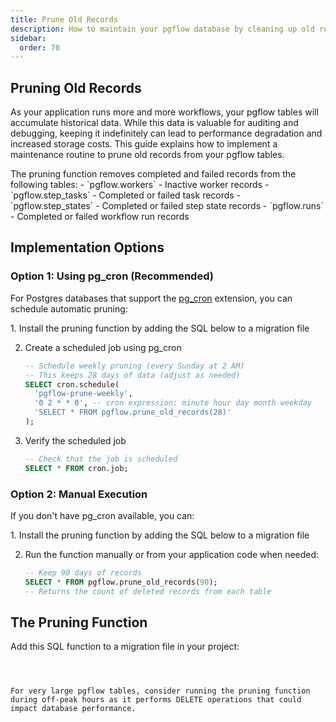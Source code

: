 ```yaml
---
title: Prune Old Records
description: How to maintain your pgflow database by cleaning up old records
sidebar:
  order: 70
---
```



<NotProductionReady />

## Pruning Old Records

As your application runs more and more workflows, your pgflow tables will accumulate historical data. While this data is valuable for auditing and debugging, keeping it indefinitely can lead to performance degradation and increased storage costs. This guide explains how to implement a maintenance routine to prune old records from your pgflow tables.

<Aside type="note" title="What gets pruned">
The pruning function removes completed and failed records from the following tables:
- `pgflow.workers` - Inactive worker records
- `pgflow.step_tasks` - Completed or failed task records
- `pgflow.step_states` - Completed or failed step state records
- `pgflow.runs` - Completed or failed workflow run records
</Aside>

## Implementation Options

### Option 1: Using pg_cron (Recommended)

For Postgres databases that support the [pg_cron](https://github.com/citusdata/pg_cron) extension, you can schedule automatic pruning:

<Steps>
1. Install the pruning function by adding the SQL below to a migration file

2. Create a scheduled job using pg_cron

    ```sql
    -- Schedule weekly pruning (every Sunday at 2 AM)
    -- This keeps 28 days of data (adjust as needed)
    SELECT cron.schedule(
      'pgflow-prune-weekly',
      '0 2 * * 0', -- cron expression: minute hour day month weekday
      'SELECT * FROM pgflow.prune_old_records(28)'
    );
    ```

3. Verify the scheduled job

    ```sql
    -- Check that the job is scheduled
    SELECT * FROM cron.job;
    ```
</Steps>

### Option 2: Manual Execution

If you don't have pg_cron available, you can:

<Steps>
1. Install the pruning function by adding the SQL below to a migration file

2. Run the function manually or from your application code when needed:

    ```sql
    -- Keep 90 days of records
    SELECT * FROM pgflow.prune_old_records(90);
    -- Returns the count of deleted records from each table
    ```
</Steps>

## The Pruning Function

Add this SQL function to a migration file in your project:

<Code lang="sql" code={pruningFunctionCode} />

<Aside type="tip" title="Performance Impact">
For very large pgflow tables, consider running the pruning function during off-peak hours as it performs DELETE operations that could impact database performance.
</Aside>
